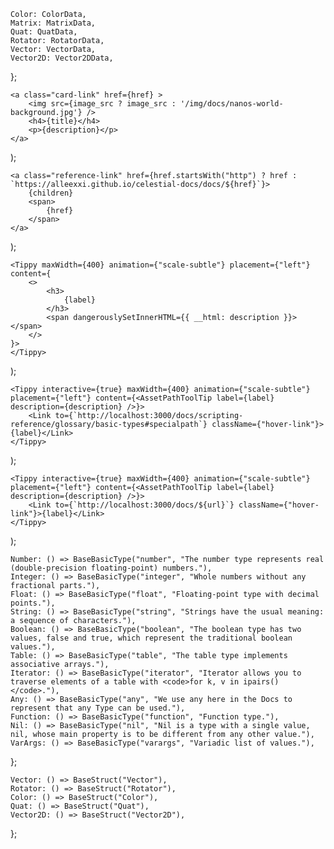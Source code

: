 



	Color: ColorData,
	Matrix: MatrixData,
	Quat: QuatData,
	Rotator: RotatorData,
	Vector: VectorData,
	Vector2D: Vector2DData,
};

<!-- Square Card Link -->
	<a class="card-link" href={href} >
		<img src={image_src ? image_src : '/img/docs/nanos-world-background.jpg'} />
		<h4>{title}</h4>
		<p>{description}</p>
	</a>
);
<!-- Rectangular Reference Link -->
	<a class="reference-link" href={href.startsWith("http") ? href : `https://alleexxi.github.io/celestial-docs/docs/${href}`}>
		{children}
		<span>
			{href}
		</span>
	</a>
);

<!-- Generic Base Basic Type component -->
	<Tippy maxWidth={400} animation={"scale-subtle"} placement={"left"} content={
		<>
			<h3>
				{label}
			</h3>
			<span dangerouslySetInnerHTML={{ __html: description }}></span>
		</>
	}>
	</Tippy>
);

<!-- Define Special Path component -->
	<Tippy interactive={true} maxWidth={400} animation={"scale-subtle"} placement={"left"} content={<AssetPathToolTip label={label} description={description} />}>
		<Link to={`http://localhost:3000/docs/scripting-reference/glossary/basic-types#specialpath`} className={"hover-link"}>{label}</Link>
	</Tippy>
);

<!-- Define Tippy Generic Link component -->
	<Tippy interactive={true} maxWidth={400} animation={"scale-subtle"} placement={"left"} content={<AssetPathToolTip label={label} description={description} />}>
		<Link to={`http://localhost:3000/docs/${url}`} className={"hover-link"}>{label}</Link>
	</Tippy>
);

<!-- Defines Basic Types components -->
	Number: () => BaseBasicType("number", "The number type represents real (double-precision floating-point) numbers."),
	Integer: () => BaseBasicType("integer", "Whole numbers without any fractional parts."),
	Float: () => BaseBasicType("float", "Floating-point type with decimal points."),
	String: () => BaseBasicType("string", "Strings have the usual meaning: a sequence of characters."),
	Boolean: () => BaseBasicType("boolean", "The boolean type has two values, false and true, which represent the traditional boolean values."),
	Table: () => BaseBasicType("table", "The table type implements associative arrays."),
	Iterator: () => BaseBasicType("iterator", "Iterator allows you to traverse elements of a table with <code>for k, v in ipairs()</code>."),
	Any: () => BaseBasicType("any", "We use any here in the Docs to represent that any Type can be used."),
	Function: () => BaseBasicType("function", "Function type."),
	Nil: () => BaseBasicType("nil", "Nil is a type with a single value, nil, whose main property is to be different from any other value."),
	VarArgs: () => BaseBasicType("varargs", "Variadic list of values."),
};

<!-- Defines Struct Types components -->
	Vector: () => BaseStruct("Vector"),
	Rotator: () => BaseStruct("Rotator"),
	Color: () => BaseStruct("Color"),
	Quat: () => BaseStruct("Quat"),
	Vector2D: () => BaseStruct("Vector2D"),
};
